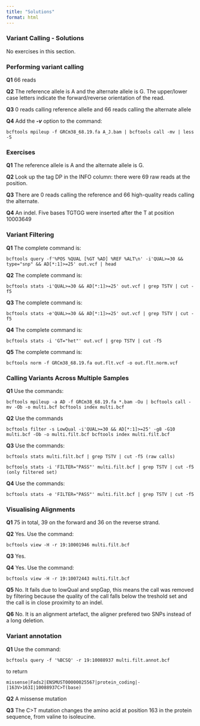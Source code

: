 ```yaml
---
title: "Solutions"
format: html
---
```


### Variant Calling - Solutions

No exercises in this section.

### Performing variant calling

**Q1** 66 reads

**Q2** The reference allele is A and the alternate allele is G. The upper/lower case letters indicate the forward/reverse orientation of the read.

**Q3** 0 reads calling reference allelle and 66 reads calling the alternate allele

**Q4** Add the ***-v*** option to the command:

`bcftools mpileup -f GRCm38_68.19.fa A_J.bam | bcftools call -mv | less -S`

### Exercises

**Q1** The reference allele is A and the alternate allele is G.

**Q2** Look up the tag DP in the INFO column: there were 69 raw reads at the position.

**Q3** There are 0 reads calling the reference and 66 high-quality reads calling the alternate.

**Q4** An indel. Five bases TGTGG were inserted after the T at position 10003649

### Variant Filtering

**Q1** The complete command is:

`bcftools query -f'%POS %QUAL [%GT %AD] %REF %ALT\n' -i'QUAL>=30 && type="snp" && AD[*:1]>=25' out.vcf | head`

**Q2** The complete command is:

`bcftools stats -i'QUAL>=30 && AD[*:1]>=25' out.vcf | grep TSTV | cut -f5`

**Q3** The complete command is:

`bcftools stats -e'QUAL>=30 && AD[*:1]>=25' out.vcf | grep TSTV | cut -f5`

**Q4** The complete command is:

`bcftools stats -i 'GT="het"' out.vcf | grep TSTV | cut -f5`

**Q5** The complete command is:

`bcftools norm -f GRCm38_68.19.fa out.flt.vcf -o out.flt.norm.vcf`

### Calling Variants Across Multiple Samples

**Q1** Use the commands:

`bcftools mpileup -a AD -f GRCm38_68.19.fa *.bam -Ou | bcftools call -mv -Ob -o multi.bcf bcftools index multi.bcf`

**Q2** Use the commands

`bcftools filter -s LowQual -i'QUAL>=30 && AD[*:1]>=25' -g8 -G10 multi.bcf -Ob -o multi.filt.bcf bcftools index multi.filt.bcf`

**Q3** Use the commands:

`bcftools stats multi.filt.bcf | grep TSTV | cut -f5 (raw calls)`

`bcftools stats -i 'FILTER="PASS"' multi.filt.bcf | grep TSTV | cut -f5 (only filtered set)`

**Q4** Use the commands:

`bcftools stats -e 'FILTER="PASS"' multi.filt.bcf | grep TSTV | cut -f5`

### Visualising Alignments

**Q1** 75 in total, 39 on the forward and 36 on the reverse strand.

**Q2** Yes. Use the command:

`bcftools view -H -r 19:10001946 multi.filt.bcf`

**Q3** Yes.

**Q4** Yes. Use the command:

`bcftools view -H -r 19:10072443 multi.filt.bcf`

**Q5** No. It fails due to lowQual and snpGap, this means the call was removed by filtering because the quality of the call falls below the treshold set and the call is in close proximity to an indel.

**Q6** No. It is an alignment artefact, the aligner prefered two SNPs instead of a long deletion.

### Variant annotation

**Q1** Use the command:

`bcftools query -f '%BCSQ' -r 19:10088937 multi.filt.annot.bcf`

to return

`missense|Fads2|ENSMUST00000025567|protein_coding|-|163V>163I|10088937C>T(base)`

**Q2** A missense mutation

**Q3** The C\>T mutation changes the amino acid at position 163 in the protein sequence, from valine to isoleucine.

